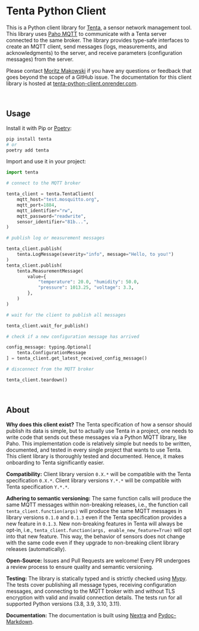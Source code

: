 # Tenta Python Client

This is a Python client library for [Tenta](https://github.com/iterize/tenta), a sensor network management tool. This library uses [Paho MQTT](https://github.com/eclipse/paho.mqtt.python) to communicate with a Tenta server connected to the same broker. The library provides type-safe interfaces to create an MQTT client, send messages (logs, measurements, and acknowledgments) to the server, and receive parameters (configuration messages) from the server.

Please contact [Moritz Makowski](mailto:moritz.makowski@tum.de) if you have any questions or feedback that goes beyond the scope of a GitHub issue. The documentation for this client library is hosted at [tenta-python-client.onrender.com](https://tenta-python-client.onrender.com).

<br/>

## Usage

Install it with Pip or [Poetry](https://github.com/python-poetry/poetry):

```bash
pip install tenta
# or
poetry add tenta
```

Import and use it in your project:

```python
import tenta

# connect to the MQTT broker

tenta_client = tenta.TentaClient(
    mqtt_host="test.mosquitto.org",
    mqtt_port=1884,
    mqtt_identifier="rw",
    mqtt_password="readwrite",
    sensor_identifier="81b...",
)

# publish log or measurement messages

tenta_client.publish(
    tenta.LogMessage(severity="info", message="Hello, to you!")
)
tenta_client.publish(
    tenta.MeasurementMessage(
        value={
            "temperature": 20.0, "humidity": 50.0,
            "pressure": 1013.25, "voltage": 3.3,
        },
    )
)

# wait for the client to publish all messages

tenta_client.wait_for_publish()

# check if a new configuration message has arrived

config_message: typing.Optional[
    tenta.ConfigurationMessage
] = tenta_client.get_latest_received_config_message()

# disconnect from the MQTT broker

tenta_client.teardown()
```

<br/>

## About

**Why does this client exist?** The Tenta specification of how a sensor should publish its data is simple, but to actually use Tenta in a project, one needs to write code that sends out these messages via a Python MQTT library, like Paho. This implementation code is relatively simple but needs to be written, documented, and tested in every single project that wants to use Tenta. This client library is thoroughly tested and documented. Hence, it makes onboarding to Tenta significantly easier.

**Compatibility:** Client library version `0.X.*` will be compatible with the Tenta specification `0.X.*`. Client library versions `Y.*.*` will be compatible with Tenta specification `Y.*.*`.

**Adhering to semantic versioning:** The same function calls will produce the same MQTT messages within non-breaking releases, i.e., the function call `tenta_client.function(args)` will produce the same MQTT messages in library versions `0.1.0` and `0.1.3` even if the Tenta specification provides a new feature in `0.1.3`. New non-breaking features in Tenta will always be opt-in, i.e., `tenta_client.function(args, enable_new_feature=True)` will opt into that new feature. This way, the behavior of sensors does not change with the same code even if they upgrade to non-breaking client library releases (automatically).

**Open-Source:** Issues and Pull Requests are welcome! Every PR undergoes a review process to ensure quality and semantic versioning.

**Testing:** The library is statically typed and is strictly checked using [Mypy](https://github.com/python/mypy). The tests cover publishing all message types, receiving configuration messages, and connecting to the MQTT broker with and without TLS encryption with valid and invalid connection details. The tests run for all supported Python versions (3.8, 3.9, 3.10, 3.11).

**Documentation:** The documentation is built using [Nextra](https://nextra.site/) and [Pydoc-Markdown](https://github.com/NiklasRosenstein/pydoc-markdown).
